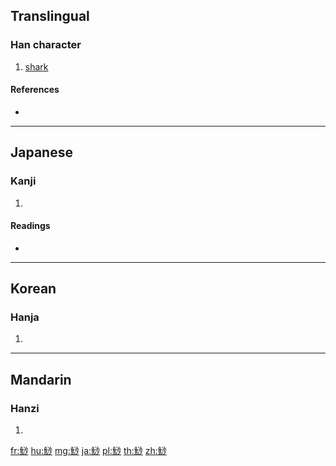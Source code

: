 {{character info/new}}
{{also|鯊}}
==Translingual==

===Han character===
{{Han char|rn=195|rad=魚|as=07|sn=18|four=|canj=NFEFH}}

# [[shark]]

====References====
* {{Han ref|kx=1471.220|dkj=46187|hdz=74693.010|uh=9BCB|ud=39883}}

----

==Japanese==

===Kanji===
{{ja-kanji|grade=|rs=魚07}}

# {{defn|lang=ja|sort=魚07}}

====Readings====
* {{ja-readings|on=[[さ]] (sa), [[しゃ]] (sha)|kun=[[はぜ]] (haze), [[さめ]] (same)}}

----

==Korean==

===Hanja===
{{ko-hanja|hangeul=사|eumhun=|rv=sa|mr=sa|y=sa}}

# {{defn|lang=ko|sort=魚07}}

----

==Mandarin==

===Hanzi===
{{cmn-hanzi|pin=[[shā]] ([[sha1]])|wg=sha<sup>1</sup>}}

# {{defn|lang=cmn|sort=魚07}}

[[fr:鯋]]
[[hu:鯋]]
[[mg:鯋]]
[[ja:鯋]]
[[pl:鯋]]
[[th:鯋]]
[[zh:鯋]]